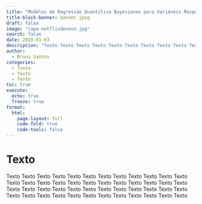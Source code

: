 ```yaml
---
title: "Modelos de Regressão Quantı́lica Bayesianos para Variáveis Resposta Multidimensionais"
title-block-banner: banner.jpeg
draft: false
image: "capa-netflixdenovo.jpg"
search: false
date: 2020-01-03
description: "Texto Texto Texto Texto Texto Texto Texto Texto Texto Texto Texto Texto Texto Texto Texto Texto Texto Texto Texto Texto Texto Texto Texto Texto Texto Texto Texto Texto Texto Texto Texto Texto Texto Texto Texto Texto Texto Texto Texto Texto Texto Texto Texto Texto Texto Texto Texto Texto"
author: 
  - Bruno Santos
categories: 
  - Texto
  - Texto
  - Texto
toc: true
execute:
  echo: true
  freeze: true
format: 
  html:
    page-layout: full
    code-fold: true
    code-tools: false
---
```


# Texto

Texto Texto Texto Texto Texto Texto Texto Texto Texto Texto Texto Texto Texto Texto Texto Texto Texto Texto Texto Texto Texto Texto Texto Texto Texto Texto Texto Texto Texto Texto Texto Texto Texto Texto Texto Texto Texto Texto Texto Texto Texto Texto Texto Texto Texto Texto Texto Texto